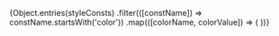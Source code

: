 

<Meta title="Visual Style/Colors" />

<ColorPalette>
  {Object.entries(styleConsts)
    .filter(([constName]) => constName.startsWith('color'))
    .map(([colorName, colorValue]) => (
      <ColorItem title={colorName} colors={[colorValue]} />
    ))}
</ColorPalette>
